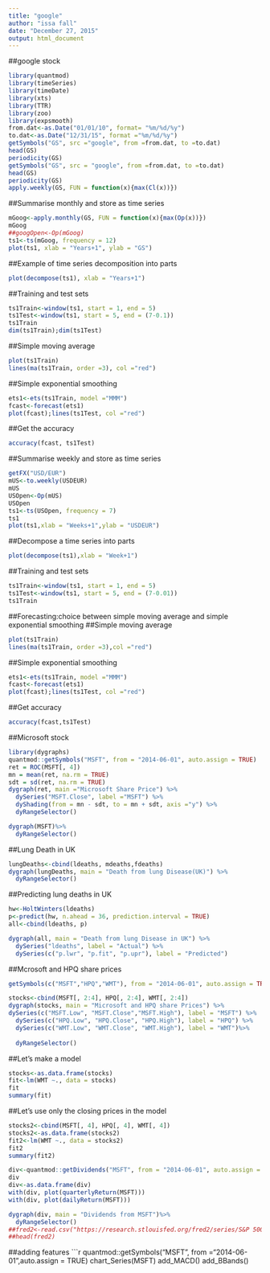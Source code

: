 ---
title: "google"
author: "issa fall"
date: "December 27, 2015"
output: html_document
---
##google stock
```{r,echo=TRUE}
library(quantmod)
library(timeSeries)
library(timeDate)
library(xts)
library(TTR)
library(zoo)
library(expsmooth)
from.dat<-as.Date("01/01/10", format= "%m/%d/%y")
to.dat<-as.Date("12/31/15", format ="%m/%d/%y")
getSymbols("GS", src ="google", from =from.dat, to =to.dat)
head(GS)
periodicity(GS)
getSymbols("GS", src = "google", from =from.dat, to =to.dat)
head(GS)
periodicity(GS)
apply.weekly(GS, FUN = function(x){max(Cl(x))})
```
##Summarise monthly and store as time series
```{r,echo=TRUE}
mGoog<-apply.monthly(GS, FUN = function(x){max(Op(x))})
mGoog
##googOpen<-Op(mGoog)
ts1<-ts(mGoog, frequency = 12)
plot(ts1, xlab = "Years+1", ylab = "GS")
```

##Example of time series decomposition into parts
```{r,echo=TRUE}
plot(decompose(ts1), xlab = "Years+1")
```


##Training and test sets
```{r,echo=TRUE}
ts1Train<-window(ts1, start = 1, end = 5)
ts1Test<-window(ts1, start = 5, end = (7-0.1))
ts1Train
dim(ts1Train);dim(ts1Test)
```
##Simple moving average
```{r,echo=TRUE}
plot(ts1Train)
lines(ma(ts1Train, order =3), col ="red")
```


##Simple exponential smoothing
```{r,echo=TRUE}
ets1<-ets(ts1Train, model ="MMM")
fcast<-forecast(ets1)
plot(fcast);lines(ts1Test, col ="red")
```


##Get the accuracy
```{r,echo=TRUE}
accuracy(fcast, ts1Test)
```

##Summarise weekly and store as time series
```{r,echo=TRUE}
getFX("USD/EUR")
mUS<-to.weekly(USDEUR)
mUS
USOpen<-Op(mUS)
USOpen
ts1<-ts(USOpen, frequency = 7)
ts1
plot(ts1,xlab = "Weeks+1",ylab = "USDEUR")
```


##Decompose a time series into parts
```{r,echo=TRUE}
plot(decompose(ts1),xlab = "Week+1")
```


##Training and test sets
```{r,echo=TRUE}
ts1Train<-window(ts1, start = 1, end = 5)
ts1Test<-window(ts1, start = 5, end = (7-0.01))
ts1Train
```
##Forecasting:choice between simple moving average and simple exponential smoothing
##Simple moving average
```{r,echo=TRUE}

plot(ts1Train)
lines(ma(ts1Train, order =3),col ="red")
```
##Simple exponential smoothing
```{r,echo=TRUE}
ets1<-ets(ts1Train, model ="MMM")
fcast<-forecast(ets1)
plot(fcast);lines(ts1Test, col ="red")
```


##Get accuracy
```{r,echo=TRUE}
accuracy(fcast,ts1Test)
```
##Microsoft stock
```{r,echo=TRUE}
library(dygraphs)
quantmod::getSymbols("MSFT", from = "2014-06-01", auto.assign = TRUE)
ret = ROC(MSFT[, 4])
mn = mean(ret, na.rm = TRUE)
sdt = sd(ret, na.rm = TRUE)
dygraph(ret, main ="Microsoft Share Price") %>%
  dySeries("MSFT.Close", label ="MSFT") %>%
  dyShading(from = mn - sdt, to = mn + sdt, axis ="y") %>%
  dyRangeSelector()

dygraph(MSFT)%>%
  dyRangeSelector()

```
##Lung Death in UK

```{r,echo=TRUE}
lungDeaths<-cbind(ldeaths, mdeaths,fdeaths)
dygraph(lungDeaths, main = "Death from lung Disease(UK)") %>%
  dyRangeSelector()
```

##Predicting lung deaths in UK

```{r,echo=TRUE}
hw<-HoltWinters(ldeaths)
p<-predict(hw, n.ahead = 36, prediction.interval = TRUE)
all<-cbind(ldeaths, p)

dygraph(all, main = "Death from lung Disease in UK") %>%
  dySeries("ldeaths", label = "Actual") %>%
  dySeries(c("p.lwr", "p.fit", "p.upr"), label = "Predicted")
```
##Mcrosoft and HPQ share prices
```{r,echo=TRUE}
getSymbols(c("MSFT","HPQ","WMT"), from = "2014-06-01", auto.assign = TRUE)

stocks<-cbind(MSFT[, 2:4], HPQ[, 2:4], WMT[, 2:4])
dygraph(stocks, main = "Microsoft and HPQ share Prices") %>%
dySeries(c("MSFT.Low", "MSFT.Close","MSFT.High"), label = "MSFT") %>%
  dySeries(c("HPQ.Low", "HPQ.Close", "HPQ.High"), label = "HPQ") %>%
  dySeries(c("WMT.Low", "WMT.Close", "WMT.High"), label = "WMT")%>%
  
  dyRangeSelector()
```
##Let's make a model
```{r,echo=TRUE}
stocks<-as.data.frame(stocks)
fit<-lm(WMT ~., data = stocks)
fit
summary(fit)
```
##Let's use only the closing prices in the model
```{r,echo=TRUE}
stocks2<-cbind(MSFT[, 4], HPQ[, 4], WMT[, 4])
stocks2<-as.data.frame(stocks2)
fit2<-lm(WMT ~., data = stocks2)
fit2
summary(fit2)

div<-quantmod::getDividends("MSFT", from = "2014-06-01", auto.assign = TRUE)
div
div<-as.data.frame(div)
with(div, plot(quarterlyReturn(MSFT)))
with(div, plot(dailyReturn(MSFT)))

dygraph(div, main = "Dividends from MSFT")%>%
  dyRangeSelector()
##fred2<-read.csv("https://research.stlouisfed.org/fred2/series/S&P 500/downloaddata/S&P 500.csv")
##head(fred2)

```
##adding features
```{r,echo=TRUE}
quantmod::getSymbols("MSFT", from ="2014-06-01",auto.assign = TRUE)
chart_Series(MSFT)
add_MACD()
add_BBands()
